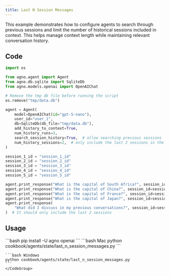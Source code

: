 ```yaml
---
title: Last N Session Messages
---
```


This example demonstrates how to configure agents to search through previous sessions and limit the number of historical sessions included in context. This helps manage context length while maintaining relevant conversation history.

## Code

```python cookbook/agents/state/last_n_session_messages.py
import os

from agno.agent import Agent
from agno.db.sqlite import SqliteDb
from agno.models.openai import OpenAIChat

# Remove the tmp db file before running the script
os.remove("tmp/data.db")

agent = Agent(
    model=OpenAIChat(id="gpt-5-nano"),
    user_id="user_1",
    db=SqliteDb(db_file="tmp/data.db"),
    add_history_to_context=True,
    num_history_runs=3,
    search_session_history=True,  # allow searching previous sessions
    num_history_sessions=2,  # only include the last 2 sessions in the search to avoid context length issues
)

session_1_id = "session_1_id"
session_2_id = "session_2_id"
session_3_id = "session_3_id"
session_4_id = "session_4_id"
session_5_id = "session_5_id"

agent.print_response("What is the capital of South Africa?", session_id=session_1_id)
agent.print_response("What is the capital of China?", session_id=session_2_id)
agent.print_response("What is the capital of France?", session_id=session_3_id)
agent.print_response("What is the capital of Japan?", session_id=session_4_id)
agent.print_response(
    "What did I discuss in my previous conversations?", session_id=session_5_id
)  # It should only include the last 2 sessions
```

## Usage

<Steps>
  <Snippet file="create-venv-step.mdx" />

  <Step title="Install libraries">
    ```bash
    pip install -U agno openai
    ```
  </Step>

  <Step title="Run Agent">
    <CodeGroup>
    ```bash Mac
    python cookbook/agents/state/last_n_session_messages.py
    ```
    
    ```bash Windows  
    python cookbook/agents/state/last_n_session_messages.py
    ```
    </CodeGroup>
  </Step>
</Steps>